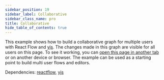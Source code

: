 ```yaml
---
sidebar_position: 19
sidebar_label: Collaborative
sidebar_class_name: pro
title: Collaborative
hide_table_of_contents: true
---
```



This example shows how to build a collaborative graph for multiple users with React Flow and [yjs](https://github.com/yjs/yjs). The changes made in this graph are visible for all users on this page. To see it working, you can [open this page in another tab](https://reactflow.dev/docs/examples/interaction/collaborative/) or on another device or browser.
The example can be used as a starting point to build multi user flows and editors.

Dependencies: [reactflow](https://www.npmjs.com/package/reactflow), [yjs](https://www.npmjs.com/package/yjs)

<ProExampleViewer slug="collaborative" />
